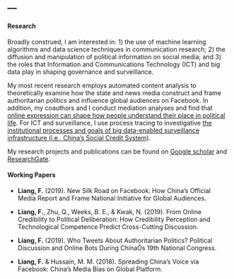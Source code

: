 ---
---

<link rel="stylesheet" href="styles.css" type="text/css">

#### Research

Broadly construed, I am interested in: 1) the use of machine learning algorithms and data science techniques in communication research; 2) the diffusion and manipulation of political information on social media; and 3) the roles that Information and Communications Technology (ICT) and big data play in shaping governance and surveillance.

My most recent research employs automated content analysis to theoretically examine how the state and news media construct and frame authoritarian politics and influence global audiences on Facebook. In addition, my coauthors and I conduct mediation analyses and find that [online expression can shape how people understand their place in political life](https://www.academic.oup.com/joc/article-abstract/69/1/49/5288675). For ICT and surveillance, I use process tracing to investigative [the institutional processes and goals of big data-enabled surveillance infrastructure (i.e., China's Social Credit System)](https://www.onlinelibrary.wiley.com/doi/abs/10.1002/poi3.183).

My research projects and publications can be found on [Google scholar](https://scholar.google.com/citations?user=BgNaL0gAAAAJ) and [ResearchGate](https://www.researchgate.net/profile/Fan_Liang15).

#### Working Papers
* **Liang, F.** (2019). New Silk Road on Facebook: How China’s Official Media Report and Frame National Initiative for Global Audiences. 

* **Liang, F.**, Zhu, Q., Weeks, B. E., & Kwak, N. (2019). From Online Credibility to Political Deliberation: How Credibility Perception and Technological Competence Predict Cross-Cutting Discussion.

* **Liang, F.** (2019). Who Tweets About Authoritarian Politics? Political Discussion and Online Bots During ChinaÕs 19th National Congress.

* **Liang, F.** & Hussain, M. M. (2018). Spreading China's Voice via Facebook: China’s Media Bias on Global Platform.
